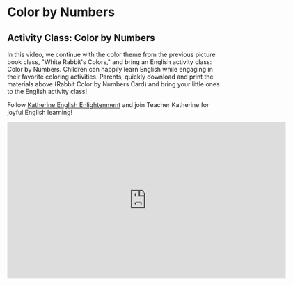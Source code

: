 # Color by Numbers

## Activity Class: Color by Numbers

[Download Link for Rabbit Color by Numbers Card]: https://pan.baidu.com/s/1T02eogpHH9QVeaTEA4sNOQ?pwd=0000

In this video, we continue with the color theme from the previous picture book class, "White Rabbit's Colors," and bring an English activity class: Color by Numbers. Children can happily learn English while engaging in their favorite coloring activities.
Parents, quickly download and print the materials above (Rabbit Color by Numbers Card) and bring your little ones to the English activity class!

Follow [Katherine English Enlightenment](https://space.bilibili.com/20797715) and join Teacher Katherine for joyful English learning!

<iframe
  src="https://player.bilibili.com/player.html?bvid=BV1Cb41197QD&cid=1&page=1"
  scrolling="no"
  border="0"
  frameborder="no"
  framespacing="0"
  allowfullscreen="true"
  width="640"
  height="360"
></iframe>
